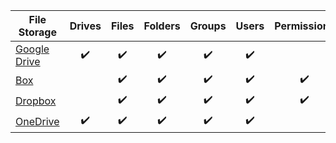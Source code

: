 | File Storage                                           | Drives | Files | Folders | Groups | Users | Permissions | Shared Links |
|-----------------------------------------------|:--------:|:-----:|:-----:|:-----------:|:-----:|:-----:|:---------:|
| [Google Drive]()            |       ✔️ |  ✔️   |   ✔️  |        ✔️   | ✔️    |     |           |
| [Box]()        |        |   ✔️   |   ✔️   |      ✔️     |  ✔️    |  ✔️   |           |
| [Dropbox]()          |       |  ✔️   |   ✔️  | ✔️          |   ✔️  |   ✔️  |           |
| [OneDrive]() |      ✔️ | ✔️   |    ✔️|      ✔️  |   ✔️  |     |           |
